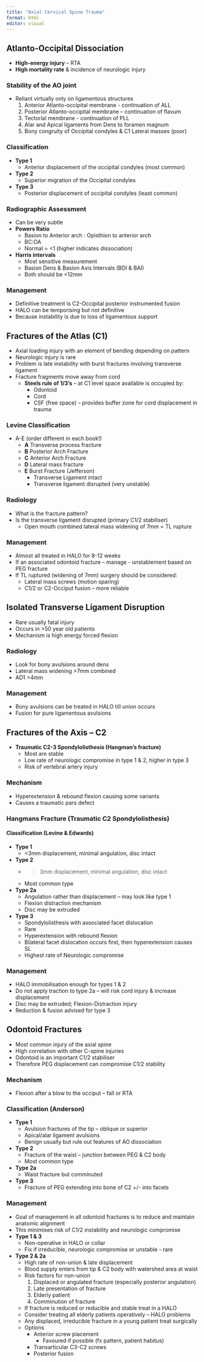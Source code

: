 ```yaml
---
title: "Axial Cervical Spine Trauma"
format: html
editor: visual
---
```


## Atlanto-Occipital Dissociation

- **High-energy injury** – RTA
- **High mortality rate** & incidence of neurologic injury

### Stability of the AO joint
- Reliant virtually only on ligamentous structures
  1. Anterior Atlanto-occipital membrane - continuation of ALL
  2. Posterior Atlanto-occipital membrane – continuation of flavum
  3. Tectorial membrane - continuation of PLL
  4. Alar and Apical ligaments from Dens to foramen magnum
  5. Bony congruity of Occipital condyles & C1 Lateral masses (poor)

### Classification
- **Type 1**
  - Anterior displacement of the occipital condyles (most common)
- **Type 2**
  - Superior migration of the Occipital condyles
- **Type 3**
  - Posterior displacement of occipital condyles (least common)

### Radiographic Assessment
- Can be very subtle
- **Powers Ratio**
  - Basion to Anterior arch : Opisthion to anterior arch
  - BC:OA
  - Normal = <1 (higher indicates dissociation)
- **Harris intervals**
  - Most sensitive measurement
  - Basion Dens & Basion Axis Intervals (BDI & BAI)
  - Both should be <12mm

### Management
- Definitive treatment is C2-Occipital posterior instrumented fusion
- HALO can be temporising but not definitive
- Because instability is due to loss of ligamentous support

## Fractures of the Atlas (C1)
- Axial loading injury with an element of bending depending on pattern
- Neurologic injury is rare
- Problem is late instability with burst fractures involving transverse ligament
- Fracture fragments move away from cord
  - **Steels rule of 1/3’s** – at C1 level space available is occupied by:
    - Odontoid
    - Cord
    - CSF (free space) – provides buffer zone for cord displacement in trauma

### Levine Classification
- A-E (order different in each book!)
  - **A** Transverse process fracture
  - **B** Posterior Arch Fracture
  - **C** Anterior Arch Fracture
  - **D** Lateral mass fracture
  - **E** Burst Fracture (Jefferson)
    - Transverse Ligament intact
    - Transverse ligament disrupted (very unstable)

### Radiology
- What is the fracture pattern?
- Is the transverse ligament disrupted (primary C1/2 stabiliser)
  - Open mouth combined lateral mass widening of 7mm = TL rupture

### Management
- Almost all treated in HALO for 8-12 weeks
- If an associated odontoid fracture – manage - unstablement based on PEG fracture
- If TL ruptured (widening of 7mm) surgery should be considered:
  - Lateral mass screws (motion sparing)
  - C1/2 or C2-Occiput fusion – more reliable

## Isolated Transverse Ligament Disruption
- Rare usually fatal injury
- Occurs in >50 year old patients
- Mechanism is high energy forced flexion

### Radiology
- Look for bony avulsions around dens
- Lateral mass widening >7mm combined
- AD1 >4mm

### Management
- Bony avulsions can be treated in HALO till union occurs
- Fusion for pure ligamentous avulsions

## Fractures of the Axis – C2
- **Traumatic C2-3 Spondylolisthesis (Hangman’s fracture)**
  - Most are stable
  - Low rate of neurologic compromise in type 1 & 2, higher in type 3
  - Risk of vertebral artery injury

### Mechanism
- Hyperextension & rebound flexion causing some variants
- Causes a traumatic pars defect

### Hangmans Fracture (Traumatic C2 Spondylolisthesis)

#### Classification (Levine & Edwards)
- **Type 1**
  - <3mm displacement, minimal angulation, disc intact
- **Type 2**
  - >3mm displacement, minimal angulation, disc intact
  - Most common type
- **Type 2a**
  - Angulation rather than displacement – may look like type 1
  - Flexion distraction mechanism
  - Disc may be extruded
- **Type 3**
  - Spondylolisthesis with associated facet dislocation
  - Rare
  - Hyperextension with rebound flexion
  - Bilateral facet dislocation occurs first, then hyperextension causes SL
  - Highest rate of Neurologic compromise

### Management
- HALO immobilisation enough for types 1 & 2
- Do not apply traction to type 2a – will risk cord injury & increase displacement
- Disc may be extruded; Flexion-Distraction injury
- Reduction & fusion advised for type 3

## Odontoid Fractures
- Most common injury of the axial spine
- High correlation with other C-spine injuries
- Odontoid is an important C1/2 stabiliser
- Therefore PEG displacement can compromise C1/2 stability

### Mechanism
- Flexion after a blow to the occiput – fall or RTA

### Classification (Anderson)
- **Type 1**
  - Avulsion fractures of the tip – oblique or superior
  - Apical/alar ligament avulsions
  - Benign usually but rule out features of AO dissociation
- **Type 2**
  - Fracture of the waist – junction between PEG & C2 body
  - Most common type
- **Type 2a**
  - Waist fracture but comminuted
- **Type 3**
  - Fracture of PEG extending into bone of C2 +/- into facets

### Management
- Goal of management in all odontoid fractures is to reduce and maintain anatomic alignment
- This minimises risk of C1/2 instability and neurologic compromise
- **Type 1 & 3**
  - Non-operative in HALO or collar
  - Fix if irreducible, neurologic compromise or unstable - rare
- **Type 2 & 2a**
  - High rate of non-union & late displacement
  - Blood supply enters from tip & C2 body with watershed area at waist
  - Risk factors for non-union
    1. Displaced or angulated fracture (especially posterior angulation)
    2. Late presentation of fracture
    3. Elderly patient
    4. Comminution of fracture
  - If fracture is reduced or reducible and stable treat in a HALO
  - Consider treating all elderly patients operatively – HALO problems
  - Any displaced, irreducible fracture in a young patient treat surgically
  - Options
    - Anterior screw placement
      - Favoured if possible (fx pattern, patient habitus)
    - Transarticular C3-C2 screws
    - Posterior fusion